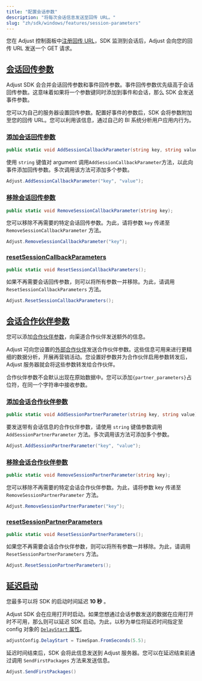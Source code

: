 ```yaml
---
title: "配置会话参数"
description: "将每次会话信息发送至回传 URL。"
slug: "zh/sdk/windows/features/session-parameters"
---
```


您在 Adjust 控制面板中[注册回传 URL](https://help.adjust.com/zh/article/recommended-placeholders-callbacks)，SDK 监测到会话后，Adjust 会向您的回传 URL 发送一个 GET 请求。

## [会话回传参数](session-callback-parameters)

<Callout type="note">

Adjust SDK 会合并会话回传参数和事件回传参数。事件回传参数优先级高于会话回传参数。这意味着如果将一个参数键同时添加到事件和会话，那么 SDK 会发送事件参数。

</Callout>

您可以为自己的服务器设置回传参数。配置好事件的参数后，SDK 会将参数附加至您的回传 URL。您可以利用该信息，通过自己的 BI 系统分析用户应用内行为。

### [添加会话回传参数](add-session-callback-parameters)

```cs
public static void AddSessionCallbackParameter(string key, string value);
```

使用 `string` 键值对 argument 调用`AddSessionCallbackParameter`方法，以此向事件添加回传参数。多次调用该方法可添加多个参数。

```cs
Adjust.AddSessionCallbackParameter("key", "value");
```

### [移除会话回传参数](remove-session-callback-parameters)

```cs
public static void RemoveSessionCallbackParameter(string key);
```

您可以移除不再需要的特定会话回传参数。为此，请将参数 `key` 传递至 `RemoveSessionCallbackParameter` 方法。

```cs
Adjust.RemoveSessionCallbackParameter("key");
```

### [resetSessionCallbackParameters](reset-session-callback-parameters)

```cs
public static void ResetSessionCallbackParameters();
```

如果不再需要会话回传参数，则可以将所有参数一并移除。为此，请调用 `ResetSessionCallbackParameters` 方法。

```cs
Adjust.ResetSessionCallbackParameters();
```

## [会话合作伙伴参数](session-partner-parameters)

您可以添加[合作伙伴参数](https://help.adjust.com/zh/article/data-sharing-ad-network#map-parameters)，向渠道合作伙伴发送额外的信息。

Adjust 可向您设置的[外部合作伙伴](https://help.adjust.com/zh/article/integrated-partners)发送合作伙伴参数。这些信息可用来进行更精细的数据分析，开展再营销活动。您设置好参数并为合作伙伴启用参数转发后，Adjust 服务器就会将这些参数转发给合作伙伴。

<Callout type="note">

合作伙伴参数不会默认出现在原始数据中。您可以添加`{partner_parameters}`占位符，在同一个字符串中接收参数。

</Callout>

### [添加会话合作伙伴参数](add-session-partner-parameters)

```cs
public static void AddSessionPartnerParameter(string key, string value);
```

要发送带有会话信息的合作伙伴参数，请使用 `string` 键值参数调用 `AddSessionPartnerParameter` 方法。多次调用该方法可添加多个参数。

```cs
Adjust.AddSessionPartnerParameter("key", "value");
```

### [移除会话合作伙伴参数](remove-session-partner-parameters)

```cs
public static void RemoveSessionPartnerParameter(string key);
```

您可以移除不再需要的特定会话合作伙伴参数。为此，请将参数 key 传递至 `RemoveSessionPartnerParameter` 方法。

```cs
Adjust.RemoveSessionPartnerParameter("key");
```

### [resetSessionPartnerParameters](reset-session-partner-parameters)

```cs
public static void ResetSessionPartnerParameters();
```

如果您不再需要会话合作伙伴参数，则可以将所有参数一并移除。为此，请调用 `ResetSessionPartnerParameters` 方法。

```cs
Adjust.ResetSessionPartnerParameters();
```

## [延迟启动](delay-start)

<Callout type="note">

您最多可以将 SDK 的启动时间延迟 **10 秒** 。

</Callout>

Adjust SDK 会在应用打开时启动。如果您想通过会话参数发送的数据在应用打开时不可用，那么则可以延迟 SDK 启动。为此，以秒为单位将延迟时间指定至 config 对象的 [`DelayStart` 属性](/zh/sdk/flutter/configuration#delay-the-start-of-the-sdk)。

```cs
adjustConfig.DelayStart = TimeSpan.FromSeconds(5.5);
```

延迟时间结束后，SDK 会将此信息发送到 Adjust 服务器。您可以在延迟结束前通过调用 `SendFirstPackages` 方法来发送信息。

```cs
Adjust.SendFirstPackages()
```
